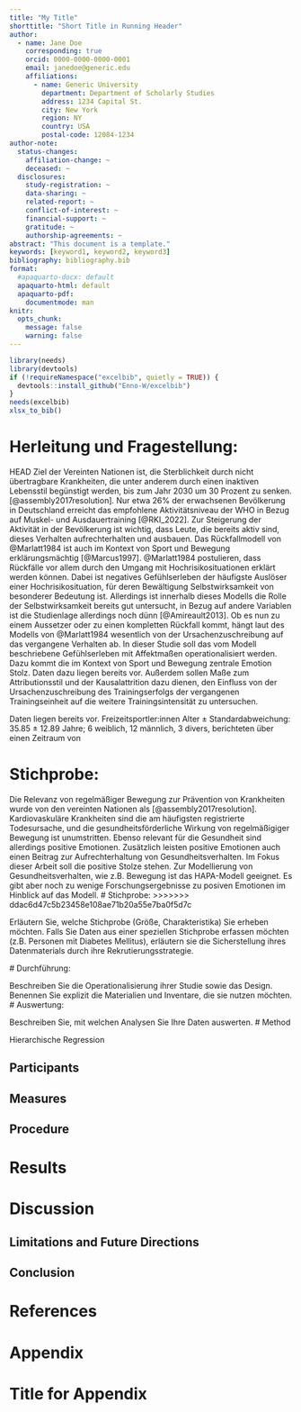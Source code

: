 ```yaml
---
title: "My Title"
shorttitle: "Short Title in Running Header"
author:
  - name: Jane Doe
    corresponding: true
    orcid: 0000-0000-0000-0001
    email: janedoe@generic.edu
    affiliations:
      - name: Generic University
        department: Department of Scholarly Studies
        address: 1234 Capital St.
        city: New York
        region: NY
        country: USA
        postal-code: 12084-1234
author-note:
  status-changes: 
    affiliation-change: ~
    deceased: ~
  disclosures:
    study-registration: ~
    data-sharing: ~
    related-report: ~
    conflict-of-interest: ~
    financial-support: ~
    gratitude: ~
    authorship-agreements: ~
abstract: "This document is a template."
keywords: [keyword1, keyword2, keyword3]
bibliography: bibliography.bib
format:
  #apaquarto-docx: default
  apaquarto-html: default
  apaquarto-pdf:
    documentmode: man
knitr: 
  opts_chunk: 
    message: false
    warning: false
---
```


```r
library(needs)
library(devtools)
if (!requireNamespace("excelbib", quietly = TRUE)) {
  devtools::install_github("Enno-W/excelbib")
}
needs(excelbib)
xlsx_to_bib()

```

# Herleitung und Fragestellung:

<!-- Bei der Darstellung Ihres Untersuchungsgegenstands bzw. Ihrer Fragestellung soll sowohl die Relevanz als auch eine ausdifferenzierte theoretische Begründung erfolgen. Erste Literaturquellen zum theoretischen Hintergrund Ihrer Arbeit sollten bereits im Exposé enthalten sein. -->

HEAD
Ziel der Vereinten Nationen ist, die Sterblichkeit durch nicht übertragbare Krankheiten, die unter anderem durch einen inaktiven Lebensstil begünstigt werden, bis zum Jahr 2030 um 30 Prozent zu senken. [@assembly2017resolution]. Nur etwa 26% der erwachsenen Bevölkerung in Deutschland erreicht das empfohlene Aktivitätsniveau der WHO in Bezug auf Muskel- und Ausdauertraining [@RKI_2022]. Zur Steigerung der Aktivität in der Bevölkerung ist wichtig, dass Leute, die bereits aktiv sind, dieses Verhalten aufrechterhalten und ausbauen. Das Rückfallmodell von @Marlatt1984 ist auch im Kontext von Sport und Bewegung erklärungsmächtig [@Marcus1997]. @Marlatt1984 postulieren, dass Rückfälle vor allem durch den Umgang mit Hochrisikosituationen erklärt werden können. Dabei ist negatives Gefühlserleben der häufigste Auslöser einer Hochrisikosituation, für deren Bewältigung Selbstwirksamkeit von besonderer Bedeutung ist. Allerdings ist innerhalb dieses Modells die Rolle der Selbstwirksamkeit bereits gut untersucht, in Bezug auf andere Variablen ist die Studienlage allerdings noch dünn [@Amireault2013]. Ob es nun zu einem Aussetzer oder zu einen kompletten Rückfall kommt, hängt laut des Modells von @Marlatt1984 wesentlich von der Ursachenzuschreibung auf das vergangene Verhalten ab. 
In dieser Studie soll das vom Modell beschriebene Gefühlserleben mit Affektmaßen operationalisiert werden. Dazu kommt die im Kontext von Sport und Bewegung zentrale Emotion Stolz. Daten dazu liegen bereits vor. Außerdem sollen Maße zum Attributionsstil und der Kausalattrition dazu dienen, den Einfluss von der Ursachenzuschreibung des Trainingserfolgs der vergangenen Trainingseinheit auf die weitere Trainingsintensität zu untersuchen. 

Daten liegen bereits vor. Freizeitsportler:innen Alter ± Standardabweichung: 35.85 ± 12.89 Jahre; 6 weiblich, 12 männlich, 3 divers, berichteten über einen Zeitraum von 


# Stichprobe:
Die Relevanz von regelmäßiger Bewegung zur Prävention von Krankheiten wurde von den vereinten Nationen als [@assembly2017resolution]. Kardiovaskuläre Krankheiten sind die am häufigsten registrierte Todesursache, und die gesundheitsförderliche Wirkung von regelmäßigiger Bewegung ist unumstritten. Ebenso relevant für die Gesundheit sind allerdings positive Emotionen. Zusätzlich leisten positive Emotionen auch einen Beitrag zur Aufrechterhaltung von Gesundheitsverhalten. Im Fokus dieser Arbeit soll die positive Stolze stehen. 
Zur Modellierung von Gesundheitsverhalten, wie z.B. Bewegung ist das HAPA-Modell geeignet. Es gibt aber noch zu wenige  Forschungsergebnisse zu posiven Emotionen im Hinblick auf das Modell. \# Stichprobe:
>>>>>>> ddac6d47c5b23458e108ae71b20a55e7ba0f5d7c

Erläutern Sie, welche Stichprobe (Größe, Charakteristika) Sie erheben möchten. Falls Sie Daten aus einer speziellen Stichprobe erfassen möchten (z.B. Personen mit Diabetes Mellitus), erläutern sie die Sicherstellung ihres Datenmaterials durch ihre Rekrutierungsstrategie. 


\# Durchführung:

Beschreiben Sie die Operationalisierung ihrer Studie sowie das Design. Benennen Sie explizit die Materialien und Inventare, die sie nutzen möchten. \# Auswertung:

Beschreiben Sie, mit welchen Analysen Sie Ihre Daten auswerten. \# Method

Hierarchische Regression


## Participants

## Measures

## Procedure

# Results

# Discussion

## Limitations and Future Directions

## Conclusion

# References

<!-- References will auto-populate in the refs div below -->

::: {#refs}
:::

# Appendix

# Title for Appendix

